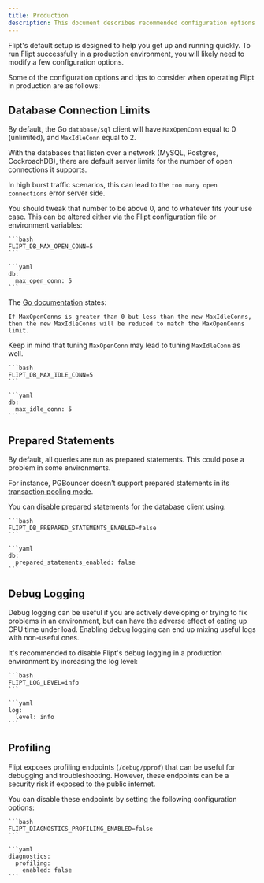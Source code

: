```yaml
---
title: Production
description: This document describes recommended configuration options for operating Flipt in Production.
---
```


Flipt's default setup is designed to help you get up and running quickly. To run Flipt successfully in a production environment, you will likely need to modify a few configuration options.

Some of the configuration options and tips to consider when operating Flipt in production are as follows:

## Database Connection Limits

By default, the Go `database/sql` client will have `MaxOpenConn` equal to 0 (unlimited), and `MaxIdleConn` equal to 2.

With the databases that listen over a network (MySQL, Postgres, CockroachDB), there are default server limits for the number of open connections it supports.

In high burst traffic scenarios, this can lead to the `too many open connections` error server side.

You should tweak that number to be above 0, and to whatever fits your use case.
This can be altered either via the Flipt configuration file or environment variables:

<Tabs>
  <Tab title="Environment Variable">

    ```bash
    FLIPT_DB_MAX_OPEN_CONN=5
    ```

  </Tab>
  <Tab title="Configuration Yaml">

    ```yaml
    db:
      max_open_conn: 5
    ```

  </Tab>
</Tabs>

The [Go documentation](https://pkg.go.dev/database/sql#DB.SetMaxOpenConns) states:

```
If MaxOpenConns is greater than 0 but less than the new MaxIdleConns, then the new MaxIdleConns will be reduced to match the MaxOpenConns limit.
```

Keep in mind that tuning `MaxOpenConn` may lead to tuning `MaxIdleConn` as well.

<Tabs>
  <Tab title="Environment Variable">

    ```bash
    FLIPT_DB_MAX_IDLE_CONN=5
    ```

  </Tab>
  <Tab title="Configuration Yaml">

    ```yaml
    db:
      max_idle_conn: 5
    ```

  </Tab>
</Tabs>

## Prepared Statements

By default, all queries are run as prepared statements. This could pose a problem in some environments.

For instance, PGBouncer doesn't support prepared statements in its [transaction pooling mode](https://www.pgbouncer.org/faq.html#how-to-use-prepared-statements-with-transaction-pooling).

You can disable prepared statements for the database client using:

<Tabs>
  <Tab title="Environment Variable">

    ```bash
    FLIPT_DB_PREPARED_STATEMENTS_ENABLED=false
    ```

  </Tab>
  <Tab title="Configuration Yaml">

    ```yaml
    db:
      prepared_statements_enabled: false
    ```

  </Tab>
</Tabs>

## Debug Logging

Debug logging can be useful if you are actively developing or trying to fix problems in an environment, but can have the adverse effect of eating up CPU time under load. Enabling debug logging can end up mixing useful logs with non-useful ones.

It's recommended to disable Flipt's debug logging in a production environment by increasing the log level:

<Tabs>
  <Tab title="Environment Variable">

    ```bash
    FLIPT_LOG_LEVEL=info
    ```

  </Tab>
  <Tab title="Configuration Yaml">

    ```yaml
    log:
      level: info
    ```

  </Tab>
</Tabs>

## Profiling

Flipt exposes profiling endpoints (`/debug/pprof`) that can be useful for debugging and troubleshooting. However, these endpoints can be a security risk if exposed to the public internet.

You can disable these endpoints by setting the following configuration options:

<Tabs>
  <Tab title="Environment Variable">

    ```bash
    FLIPT_DIAGNOSTICS_PROFILING_ENABLED=false
    ```

  </Tab>
  <Tab title="Configuration Yaml">

    ```yaml
    diagnostics:
      profiling:
        enabled: false
    ```

  </Tab>
</Tabs>
